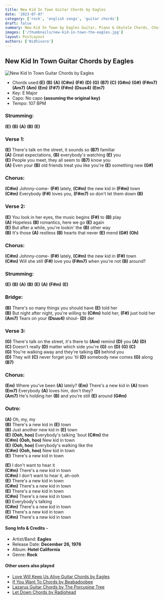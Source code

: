 ```yaml
---
title: New Kid In Town Guitar Chords by Eagles
date: '2023-07-07'
category: ['rock', 'english songs', 'guitar chords']
draft: false
summary: New Kid In Town by Eagles Guitar, Piano & Ukulele Chords, Chords used - (E) (B) (A) (C#m) (F#) (D) (G), Capo - No capo, Key - E Major
images: ['/thumbnails/new-kid-in-town-the-eagles.jpg']
layout: PostLayout
authors: ['Nidhivora']
---
```


## New Kid In Town Guitar Chords by Eagles

![New Kid In Town Guitar Chords by Eagles](/thumbnails/new-kid-in-town-the-eagles.jpg)

- Chords used:**(E)** **(B)** **(A)** **(C#m)** **(F#)** **(D)** **(G)** **(B7)** **(C)** **(G#m)** **(G#)** **(F#m7)** **(Am7)** **(Am)** **(Em)** **(F#7)** **(F#m)** **(Dsus4)** **(Em7)**
- Key: E Major
- Capo: No capo **(assuming the original key)**
- Tempo: 107 BPM

### Strumming:

**(E)** **(B)** **(A)** **(B)** **(E)**

### Verse 1:

**(E)** There's talk on the street, it sounds so **(B7)** familiar \
**(A)** Great expectations, **(B)** everybody's watching **(E)** you \
**(E)** People you meet, they all seem to **(B7)** know you \
**(A)** Even your **(B)** old friends treat you like you're **(E)** something new **(G#)**

### Chorus:

**(C#m)** Johnny-come- **(F#)** lately, **(C#m)** the new kid in **(F#m)** town \
**(C#m)** Everybody **(F#)** loves you, **(F#m7)** so don't let them down **(B)**

### Verse 2:

**(E)** You look in her eyes, the music begins **(F#)** to **(B)** play \
**(A)** Hopeless **(B)** romantics, here we go **(E)** again \
**(E)** But after a while, you're lookin' the **(B)** other way \
**(B)** It's those **(A)** restless **(B)** hearts that never **(E)** mend **(G#)** **(Oh)**

### Chorus:

**(C#m)** Johnny-come- **(F#)** lately, **(C#m)** the new kid in **(F#)** town \
**(C#m)** Will she still **(F#)** love you **(F#m7)** when you're not **(B)** around?

### Strumming:

**(E)** **(B)** **(A)** **(B)** **(E)** **(A)** **(F#m)** **(E)**

### Bridge:

**(B)** There's so many things you should have **(E)** told her \
**(B)** But night after night, you're willing to **(C#m)** hold her, **(F#)** just hold her \
**(Am7)** Tears on your **(Dsus4)** shoul- **(D)** der

### Verse 3:

**(G)** There's talk on the street, it's there to **(Am)** remind **(D)** you **(A)** **(D)** \
**(C)** Doesn't really **(D)** matter which side you're **(G)** on **(D)** **(G)** **(C)** \
**(G)** You're walking away and they're talking **(D)** behind you \
**(D)** They will **(C)** never forget you 'til **(D)** somebody new comes **(G)** along **(B7)**

### Chorus:

**(Em)** Where you've been **(A)** lately? **(Em)** There's a new kid in **(A)** town \
**(Em7)** Everybody **(A)** loves him, don't they? \
**(Am7)** He's holding her **(B)** and you're still **(E)** around **(G#m)**

### Outro:

**(A)** Oh, my, my \
**(B)** There's a new kid in **(E)** town \
**(B)** Just another new kid in **(E)** town \
**(E)** **(Ooh, hoo)** Everybody's talking 'bout **(C#m)** the \
**(C#m)** **(Ooh, hoo)** New kid in town \
**(E)** **(Ooh, hoo)** Everybody's walking like the \
**(C#m)** **(Ooh, hoo)** New kid in town \
**(E)** There's a new kid in town

**(E)** I don't want to hear it \
**(C#m)** There's a new kid in town \
**(C#m)** I don't want to hear it, ah-ooh \
**(E)** There's a new kid in town \
**(C#m)** There's a new kid in town \
**(E)** There's a new kid in town \
**(C#m)** There's a new kid in town \
**(E)** Everybody's talking \
**(C#m)** There's a new kid in town \
**(E)** There's a new kid in town \
**(C#m)** There's a new kid in town

#### Song Info & Credits -

- Artist/Band: **Eagles**
- Release Date: **December 26, 1976**
- Album: **Hotel California**
- Genre: **Rock**

#### Other users also played

- [Love Will Keep Us Alive Guitar Chords by Eagles](https://www.chordsco.com/chords/love-will-keep-us-alive-guitar-chords-by-eagles-chordsco)
- [If You Want To Chords by Beabadoobee](https://www.chordsco.com/chords/if-you-want-to-chords-by-beabadoobee)
- [Lazarus Guitar Chords by The Porcupine Tree](https://www.chordsco.com/chords/lazarus-guitar-chords-by-the-porcupine-tree)
- [Let Down Chords by Radiohead](https://www.chordsco.com/chords/let-down-chords-by-radiohead)
